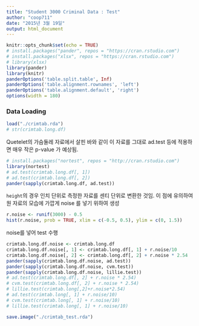 ```yaml
---
title: "Student 3000 Criminal Data : Test"
author: "coop711"
date: "2015년 3월 19일"
output: html_document
---
```


```r
knitr::opts_chunk$set(echo = TRUE)
# install.packages("pander", repos = "https://cran.rstudio.com")
# install.packages("xlsx", repos = "https://cran.rstudio.com")
# library(xlsx)
library(pander)
library(knitr)
panderOptions('table.split.table', Inf)
panderOptions('table.alignment.rownames', 'left')
panderOptions('table.alignment.default', 'right')
options(width = 180)
```

### Data Loading

```r
load("./crimtab.rda")
# str(crimtab.long.df)
```

Quetelet의 가슴둘레 자료에서 살핀 바와 같이 이 자료를 그대로 ad.test 등에 적용하면 매우 작은 p-value 가 예상됨.

```r
# install.packages("nortest", repos = "http://cran.rstudio.com")
library(nortest)
# ad.test(crimtab.long.df[, 1])
# ad.test(crimtab.long.df[, 2])
pander(sapply(crimtab.long.df, ad.test))
```

`height`의 경우 인치 단위로 측정한 자료를 센티 단위로 변환한 것임. 이 점에 유의하여 원 자료의 모습에 가깝게 noise 를 넣기 위하여 생성

```r
r.noise <- runif(3000) - 0.5
hist(r.noise, prob = TRUE, xlim = c(-0.5, 0.5), ylim = c(0, 1.5))
```

noise를 넣어 test 수행

```r
crimtab.long.df.noise <- crimtab.long.df
crimtab.long.df.noise[, 1] <- crimtab.long.df[, 1] + r.noise/10
crimtab.long.df.noise[, 2] <- crimtab.long.df[, 2] + r.noise * 2.54
pander(sapply(crimtab.long.df.noise, ad.test))
pander(sapply(crimtab.long.df.noise, cvm.test))
pander(sapply(crimtab.long.df.noise, lillie.test))
# ad.test(crimtab.long.df[, 2] + r.noise * 2.54)
# cvm.test(crimtab.long.df[, 2] + r.noise * 2.54)
# lillie.test(crimtab.long[,2]+r.noise*2.54)
# ad.test(crimtab.long[, 1] + r.noise/10)
# cvm.test(crimtab.long[, 1] + r.noise/10)
# lillie.test(crimtab.long[, 1] + r.noise/10)
```

```r
save.image("./crimtab_test.rda")
```